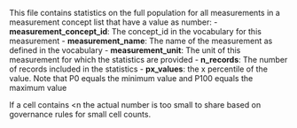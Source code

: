 This file contains statistics on the full population for all measurements in a measurement concept list that have a value as number:
- **measurement_concept_id**: The concept_id in the vocabulary for this measurement
- **measurement_name**: The name of the measurement as defined in the vocabulary
- **measurement_unit**: The unit of this measurement for which the statistics are provided
- **n_records**: The number of records included in the statistics
- **px_values**: the x percentile of the value. Note that P0 equals the minimum value and P100 equals the maximum value

If a cell contains <n the actual number is too small to share based on governance rules for small cell counts.